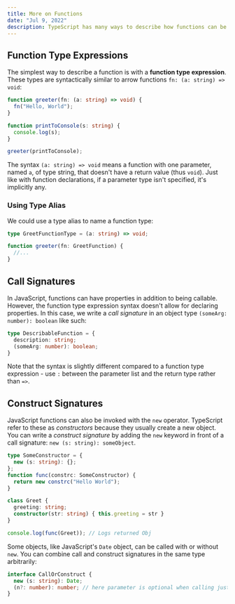```yaml
---
title: More on Functions
date: "Jul 9, 2022"
description: TypeScript has many ways to describe how functions can be called...
---
```


## Function Type Expressions

The simplest way to describe a function is with a **function type expression**. These types are syntactically similar to arrow functions `fn: (a: string) => void`:

```TypeScript showLineNumbers
function greeter(fn: (a: string) => void) {
  fn("Hello, World");
}

function printToConsole(s: string) {
  console.log(s);
}

greeter(printToConsole);
```

The syntax `(a: string) => void` means a function with one parameter, named `a`, of type string, that doesn't have a return value (thus `void`). Just like with function declarations, if a parameter type isn't specified, it's implicitly any.

### Using Type Alias

We could use a type alias to name a function type:

```TypeScript showLineNumbers
type GreetFunctionType = (a: string) => void;

function greeter(fn: GreetFunction) {
  //...
}
```

## Call Signatures

In JavaScript, functions can have properties in addition to being callable. However, the function type expression syntax doesn't allow for declaring properties. In this case, we write a _call signature_ in an object type `(someArg: number): boolean` like such:

```TypeScript showLineNumbers
type DescribableFunction = {
  description: string;
  (someArg: number): boolean;
}
```

Note that the syntax is slightly different compared to a function type expression - use `:` between the parameter list and the return type rather than `=>`.

## Construct Signatures

JavaScript functions can also be invoked with the `new` operator. TypeScript refer to these as _constructors_ because they usually create a new object. You can write a _construct signature_ by adding the `new` keyword in front of a call signature: `new (s: string): someObject`.

```TypeScript showLineNumbers
type SomeConstructor = {
  new (s: string): {};
};
function func(constrc: SomeConstructor) {
  return new constrc("Hello World");
}

class Greet {
  greeting: string;
  constructor(str: string) { this.greeting = str }
}

console.log(func(Greet)); // Logs returned Obj
```

Some objects, like JavaScript's `Date` object, can be called with or without `new`. You can combine call and construct signatures in the same type arbitrarily:

```TypeScript showLineNumbers
interface CallOrConstruct {
  new (s: string): Date;
  (n?: number): number; // here parameter is optional when calling just Date()
}
```


